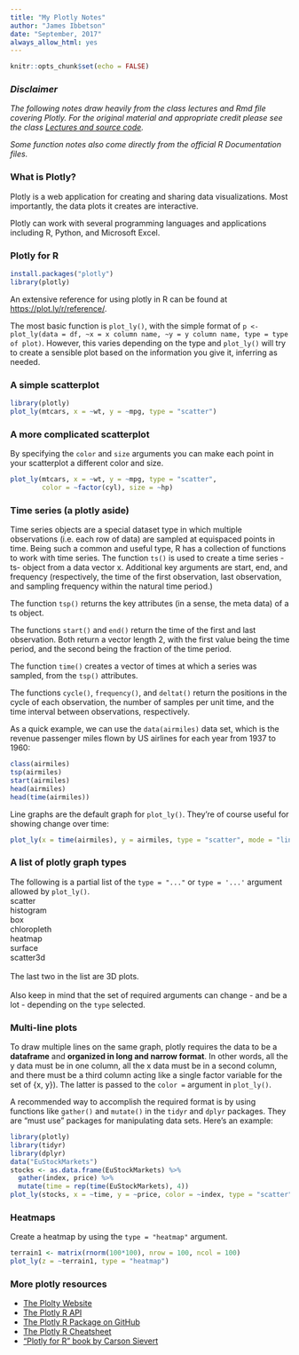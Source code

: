 ```yaml
---
title: "My Plotly Notes"
author: "James Ibbetson"
date: "September, 2017"
always_allow_html: yes
---
```


```r
knitr::opts_chunk$set(echo = FALSE)
```

### *Disclaimer*
*The following notes draw heavily from the class lectures and Rmd file covering Plotly. For the original material and appropriate credit please see the class [Lectures and source code](https://github.com/DataScienceSpecialization/Developing_Data_Products).*

*Some function notes also come directly from the official R Documentation files.* 

### What is Plotly?
Plotly is a web application for creating and sharing data visualizations. Most importantly, the data plots it creates are interactive.  
  
Plotly can work with several programming languages and applications including R,
Python, and Microsoft Excel.

### Plotly for R
```r
install.packages("plotly")
library(plotly)
```  
An extensive reference for using plotly in R can be found at [https://plot.ly/r/reference/](https://plot.ly/r/reference/).  

The most basic function is `plot_ly()`, with the simple format of `p <- plot_ly(data = df, ~x = x column name, ~y = y column name, type = type of plot)`. However, this varies depending on the type and `plot_ly()` will try to create a sensible plot based on the information you give it, inferring as needed.

### A simple scatterplot
```r
library(plotly)
plot_ly(mtcars, x = ~wt, y = ~mpg, type = "scatter")
```

### A more complicated scatterplot

By specifying the `color` and `size` arguments you can make each point in your scatterplot a different color and size.

```r
plot_ly(mtcars, x = ~wt, y = ~mpg, type = "scatter", 
        color = ~factor(cyl), size = ~hp)
```

### Time series (a plotly aside)
Time series objects are a special dataset type in which multiple observations (i.e. each row of data) are sampled at equispaced points in time. Being such a common and useful type, R has a collection of functions to work with time series.
The function `ts()` is used to create a time series -ts- object from a data vector x. Additional key arguments are start, end, and frequency (respectively, the time of the first observation, last observation, and sampling frequency within the natural time period.)

The function `tsp()` returns the key attributes (in a sense, the meta data) of a ts object.

The functions `start()` and `end()` return the time of the first and last observation. Both return a vector length 2, with the first value being the time period, and the second being the fraction of the time period.

The function `time()` creates a vector of times at which a series was sampled, from the `tsp()` attributes.

The functions `cycle()`, `frequency()`, and `deltat()` return the positions in the cycle of each observation, the number of samples per unit time, and the time interval between observations, respectively.

As a quick example, we can use the `data(airmiles)` data set, which is the revenue passenger miles flown by US airlines for each year from 1937 to 1960:

```r
class(airmiles)
tsp(airmiles)
start(airmiles)
head(airmiles)
head(time(airmiles))
```

Line graphs are the default graph for `plot_ly()`. They're of course useful for
showing change over time:
```r
plot_ly(x = time(airmiles), y = airmiles, type = "scatter", mode = "lines")
```

### A list of plotly graph types
The following is a partial list of the `type = "..."` or `type = '...'` argument allowed by `plot_ly()`.<br>
scatter<br>
histogram<br>
box<br>
chloropleth<br>
heatmap<br>
surface<br>
scatter3d<br>
<br>
The last two in the list are 3D plots.<br>
<br>
Also keep in mind that the set of required arguments can change - and be a lot - depending on the `type` selected.

### Multi-line plots
To draw multiple lines on the same graph, plotly requires the data to be a **dataframe** and **organized in long and narrow format**. In other words, all the y data must be in one column, all the x data must be in a second column, and there must be a third column acting like a single factor variable for the set of {x, y}). The latter is passed to the `color = ` argument in `plot_ly()`.

A recommended way to accomplish the required format is by using functions like `gather()` and `mutate()` in the `tidyr` and `dplyr` packages. They are "must use" packages for manipulating data sets. Here's an example:

```r
library(plotly)
library(tidyr)
library(dplyr)
data("EuStockMarkets")
stocks <- as.data.frame(EuStockMarkets) %>%
  gather(index, price) %>%
  mutate(time = rep(time(EuStockMarkets), 4))
plot_ly(stocks, x = ~time, y = ~price, color = ~index, type = "scatter", mode = "lines")
```

### Heatmaps
Create a heatmap by using the `type = "heatmap"` argument.

```r
terrain1 <- matrix(rnorm(100*100), nrow = 100, ncol = 100)
plot_ly(z = ~terrain1, type = "heatmap")
```


### More plotly resources

- [The Plolty Website](https://plot.ly/)
- [The Plotly R API](https://plot.ly/r/)
- [The Plotly R Package on GitHub](https://github.com/ropensci/plotly)
- [The Plotly R Cheatsheet](https://images.plot.ly/plotly-documentation/images/r_cheat_sheet.pdf)
- ["Plotly for R" book by Carson Sievert](https://cpsievert.github.io/plotly_book/)

